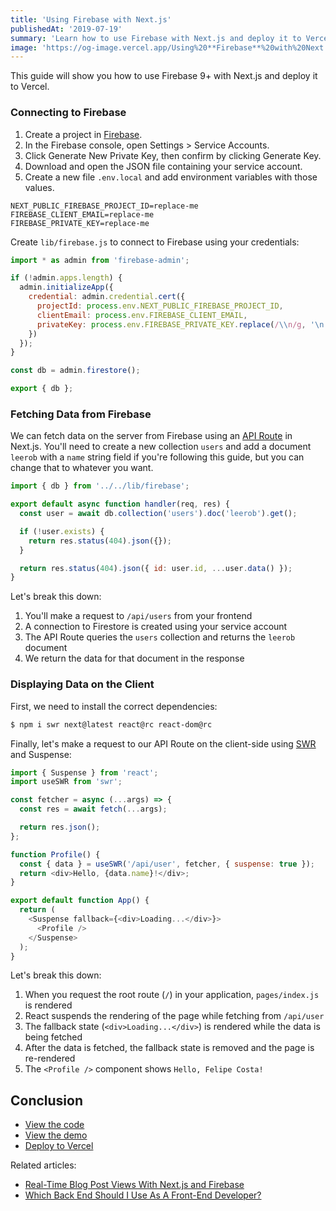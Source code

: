 ```yaml
---
title: 'Using Firebase with Next.js'
publishedAt: '2019-07-19'
summary: 'Learn how to use Firebase with Next.js and deploy it to Vercel.'
image: 'https://og-image.vercel.app/Using%20**Firebase**%20with%20Next.js.png?theme=dark&md=1&fontSize=100px&images=https%3A%2F%2Fassets.vercel.com%2Fimage%2Fupload%2Ffront%2Fassets%2Fdesign%2Fnextjs-white-logo.svg&images=https%3A%2F%2Ffirebase.google.com%2Fdownloads%2Fbrand-guidelines%2FSVG%2Flogo-logomark.svg'
---
```


This guide will show you how to use Firebase 9+ with Next.js and deploy it to Vercel.

### Connecting to Firebase

1. Create a project in [Firebase](https://firebase.google.com/docs/firestore/quickstart).
1. In the Firebase console, open Settings > Service Accounts.
1. Click Generate New Private Key, then confirm by clicking Generate Key.
1. Download and open the JSON file containing your service account.
1. Create a new file `.env.local` and add environment variables with those values.

```bash:.env.local
NEXT_PUBLIC_FIREBASE_PROJECT_ID=replace-me
FIREBASE_CLIENT_EMAIL=replace-me
FIREBASE_PRIVATE_KEY=replace-me
```

Create `lib/firebase.js` to connect to Firebase using your credentials:

```js:lib/firebase.js
import * as admin from 'firebase-admin';

if (!admin.apps.length) {
  admin.initializeApp({
    credential: admin.credential.cert({
      projectId: process.env.NEXT_PUBLIC_FIREBASE_PROJECT_ID,
      clientEmail: process.env.FIREBASE_CLIENT_EMAIL,
      privateKey: process.env.FIREBASE_PRIVATE_KEY.replace(/\\n/g, '\n')
    })
  });
}

const db = admin.firestore();

export { db };
```

### Fetching Data from Firebase

We can fetch data on the server from Firebase using an [API Route](https://nextjs.org/docs/api-routes/introduction) in Next.js. You'll need to create a new collection `users` and add a document `leerob` with a `name` string field if you're following this guide, but you can change that to whatever you want.

```js:pages/api/user.js
import { db } from '../../lib/firebase';

export default async function handler(req, res) {
  const user = await db.collection('users').doc('leerob').get();

  if (!user.exists) {
    return res.status(404).json({});
  }

  return res.status(404).json({ id: user.id, ...user.data() });
}
```

Let's break this down:

1. You'll make a request to `/api/users` from your frontend
1. A connection to Firestore is created using your service account
1. The API Route queries the `users` collection and returns the `leerob` document
1. We return the data for that document in the response

### Displaying Data on the Client

First, we need to install the correct dependencies:

```bash
$ npm i swr next@latest react@rc react-dom@rc
```

Finally, let's make a request to our API Route on the client-side using [SWR](https://swr.vercel.app) and Suspense:

```js:pages/index.js
import { Suspense } from 'react';
import useSWR from 'swr';

const fetcher = async (...args) => {
  const res = await fetch(...args);

  return res.json();
};

function Profile() {
  const { data } = useSWR('/api/user', fetcher, { suspense: true });
  return <div>Hello, {data.name}!</div>;
}

export default function App() {
  return (
    <Suspense fallback={<div>Loading...</div>}>
      <Profile />
    </Suspense>
  );
}
```

Let's break this down:

1. When you request the root route (`/`) in your application, `pages/index.js` is rendered
1. React suspends the rendering of the page while fetching from `/api/user`
1. The fallback state (`<div>Loading...</div>`) is rendered while the data is being fetched
1. After the data is fetched, the fallback state is removed and the page is re-rendered
1. The `<Profile />` component shows `Hello, Felipe Costa!`

## Conclusion

- [View the code](https://github.com/leerob/nextjs-vercel-firebase)
- [View the demo](https://nextjs-vercel-firebase.vercel.app/)
- [Deploy to Vercel](https://vercel.com/new/clone?repository-url=https%3A%2F%2Fgithub.com%2Fleerob%2Fnextjs-vercel-firebase&env=NEXT_PUBLIC_FIREBASE_PROJECT_ID,FIREBASE_CLIENT_EMAIL,FIREBASE_PRIVATE_KEY&project-name=nextjs-firebase&repo-name=nextjs-firebase)

Related articles:

- [Real-Time Blog Post Views With Next.js and Firebase](/blog/real-time-post-views)
- [Which Back End Should I Use As A Front-End Developer?](/blog/backend)
